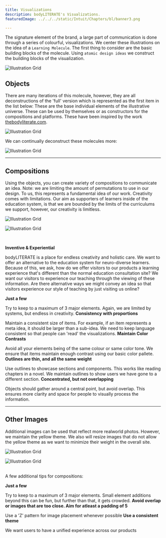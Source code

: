 ```yaml
---
title: Visualizations
description: bodyLITERATE's Visualizations.
featuredImage: ../../../static/Intuit/Chapters/bl/banner3.png

---
```


The signature element of the brand, a large part of communication is done through a series of colourful, visualizations. 
We center these illustrations on the idea of a ```Learning Molecule```. The first thing to consider are the basic building 
blocks of the molecule. Using ```atomic design ideas``` we construct the building blocks of the visualization.

![Illustration Grid](../../../static/Intuit/Illustration/bl/molecule1.png)

## Objects

There are many iterations of this molecule, however, they are all deconstructions of the 'full' version which is represented as the first item in the list below:
 These are the base individual elements of the illustrative universe. These can be used by themselves or as constructors for the compositions and platforms. 
These have been inspired by the work [thebodyliterate.com](thebodyliterate.com). 

![Illustration Grid](../../../static/Intuit/Illustration/bl/molecule2.png)

We can continually deconstruct these molecules more:

![Illustration Grid](../../../static/Intuit/Illustration/bl/molecule3.png)


---

## Compositions

Using the objects, you can create variety of compositions to communicate an idea. Note: we are limiting the amount
of permutations to use in our design. To us, this represents a fundamental idea of our work. Creativity comes with limitations.
Our aim as supporters of learners inside of the education system, is that we are bounded by the limits of the curriculums we support,
however, our creativity is limitless.

<Grid gap={2} columns={2}>
<BrandBox>

![Illustration Grid](../../../static/Intuit/Illustration/bl/moleculeText.png)
</BrandBox>
<BrandBox>

![Illustration Grid](../../../static/Intuit/Illustration/bl/moleculeText2.png)
</BrandBox>
>
</Grid>

<br />

<BrandRule> <strong>Inventive & Experiential </strong>

bodyLITERATE is a place for endless creativity and holistic care. We want to offer an alternative to the education system for neuro-diverse learners.
Because of this, we ask, how do we offer visitors to our products a learning experience that's different than the normal education consultation site? 
We want our visitors to experience our teaching through the viewing of these information.
Are there alternative ways we might convey an idea so that visitors experience our style of teaching by just visiting us online?

</BrandRule>
<BrandRule> <strong>Just a few </strong>

Try to keep to a maximum of 3 major elements. Again, we are limited by systems, but endless in creativity.
</BrandRule>
<BrandRule> <strong>Consistency with proportions </strong>

Maintain a consistent size of items. For example, if an item represents a meta idea, it should be larger than a sub-idea. We need to keep language consistent so that people can 'read' the visualizations.
</BrandRule>
<BrandRule> <strong>Maintain Color Contrasts </strong>

Avoid all your elements being of the same colour or same color tone. We ensure that items maintain enough contrast using our basic color pallete.
</BrandRule>
<BrandRule> <strong>Outlines are thin, and all the same weight  </strong>

Use outlines to showcase sections and components. This works like reading chapters in a novel. We maintain outlines to show users we have gone to a different section.
</BrandRule>
<BrandRule> <strong>Concentrated, but not overlapping </strong>

Objects should gather around a central point, but avoid overlap. This ensures more clarity and space for people to visually process the information.
</BrandRule>

---

## Other Images

Additional images can be used that reflect more realworld photos. However, we maintain the yellow theme. 
We also will resize images that do not allow the yellow theme as we want to minimize
their weight in the overall site.

<Grid gap={2} columns={2}>
<BrandBox>

![Illustration Grid](../../../static/Intuit/Illustration/bl/maps.png)
</BrandBox>
<BrandBox>

![Illustration Grid](../../../static/Intuit/Illustration/bl/profiles.png)
</BrandBox>
</Grid>

<br />
A  few additional tips for compositions:

<BrandRule> <strong>Just a few </strong>

Try to keep to a maximum of 3 major elements. Small element additions beyond this can be fun, but further than that, it gets crowded. 
</BrandRule>
<BrandRule do={false}> <strong> Avoid overlap or images that are too close. Aim for atleast a padding of 5 </strong>

Use a 'Z' pattern for image placement whenever possible
</BrandRule>
<BrandRule> <strong>Use a consistent theme </strong>

We want users to have a unified experience across our products
</BrandRule>
